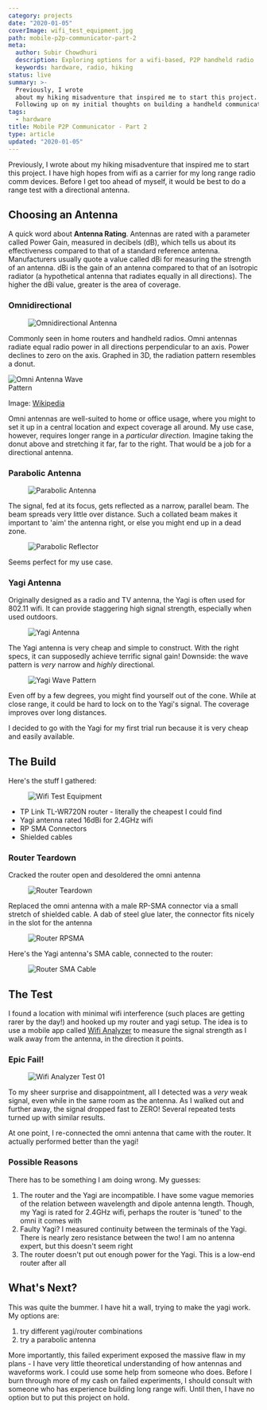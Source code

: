 ```yaml
---
category: projects
date: "2020-01-05"
coverImage: wifi_test_equipment.jpg
path: mobile-p2p-communicator-part-2
meta:
  author: Subir Chowdhuri
  description: Exploring options for a wifi-based, P2P handheld radio
  keywords: hardware, radio, hiking
status: live
summary: >-
  Previously, I wrote
  about my hiking misadventure that inspired me to start this project.
  Following up on my initial thoughts on building a handheld communication device, I need to test the feasibility of long-range wifi.
tags:
  - hardware
title: Mobile P2P Communicator - Part 2
type: article
updated: "2020-01-05"
---
```


Previously, I <Link to="/projects/mobile-p2p-communicator-part-1">wrote</Link>
about my hiking misadventure that inspired me to start this project.
I have high hopes from wifi as a carrier for my long range radio comm devices.
Before I get too ahead of myself, it would be best to do a range test with a
directional antenna.

## Choosing an Antenna

A quick word about **Antenna Rating**. Antennas are rated with a parameter called Power Gain, measured in decibels (dB), which tells us about its effectiveness compared to that of a standard reference antenna. Manufacturers usually quote a value called dBi for measuring the strength of an antenna. dBi is the gain of an antenna compared to that of an Isotropic radiator (a hypothetical antenna that radiates equally in all directions). The higher the dBi value, greater is the area of coverage.

### Omnidirectional


<Figure>

![Omnidirectional Antenna](Omni_Antenna.jpg)

</Figure>


Commonly seen in home routers and handheld radios. Omni antennas radiate equal
radio power in all directions perpendicular to an axis. Power declines to zero
on the axis. Graphed in 3D, the radiation pattern resembles a donut.


<img
  style="max-width: 200px"
  class="image-center"
  src="https://upload.wikimedia.org/wikipedia/commons/e/e1/L-over2-rad-pat-per.jpg"
  alt="Omni Antenna Wave Pattern" />

Image: [Wikipedia](https://commons.wikimedia.org/wiki/File:L-over2-rad-pat-per.jpg)


Omni antennas are well-suited to home or office usage, where you might to set it
up in a central location and expect coverage all around. My use case, however,
requires longer range in a _particular direction._ Imagine taking the donut above
and stretching it far, far to the right. That would be a job for a directional antenna.


### Parabolic Antenna


<Figure>

![Parabolic Antenna](parabolic_antenna.jpg)

</Figure>

The signal, fed at its focus, gets reflected as a narrow, parallel beam. The beam
spreads very little over distance. Such a collated beam makes it important to 'aim'
the antenna right, or else you might end up in a dead zone.


<Figure svg>

![Parabolic Reflector](parabolic_reflector.svg)

</Figure>


Seems perfect for my use case.


### Yagi Antenna
Originally designed as a radio and TV antenna, the Yagi is often used for 802.11 wifi.
It can provide staggering high signal strength, especially when used outdoors.

<Figure>

![Yagi Antenna](yagi_antenna.jpg)

</Figure>


The Yagi antenna is very cheap and simple to construct. With the right specs, it can
supposedly achieve terrific signal gain! Downside: the wave pattern is _very_ narrow
and _highly_ directional.


<Figure svg>

![Yagi Wave Pattern](yagi_wavepattern_opt.svg)

</Figure>


Even off by a few degrees, you might find yourself out of the cone.
While at close range, it could be hard to lock on to the Yagi's signal. The coverage
improves over long distances.

I decided to go with the Yagi for my first trial run because it is very cheap and
easily available.

## The Build

Here's the stuff I gathered:

<Figure>

![Wifi Test Equipment](wifi_test_equipment.jpg)

</Figure>


- TP Link TL-WR720N router - literally the cheapest I could find
- Yagi antenna rated 16dBi for 2.4GHz wifi
- RP SMA Connectors
- Shielded cables

### Router Teardown

Cracked the router open and desoldered the omni antenna

<Figure>

![Router Teardown](router_teardown.jpg)

</Figure>


Replaced the omni antenna with a male RP-SMA connector via a small stretch of shielded cable.
A dab of steel glue later, the connector fits nicely in the slot for the antenna

<Figure>

![Router RPSMA](router_rpsma.jpg)

</Figure>


Here's the Yagi antenna's SMA cable, connected to the router:

<Figure>

![Router SMA Cable](Router_SMA_Cable.jpg)

</Figure>


## The Test

I found a location with minimal wifi interference (such places
are getting rarer by the day!) and hooked up my router and yagi setup. The idea is
to use a mobile app called [Wifi Analyzer](http://www.wifianalyzer.info/)
to measure the signal strength as I walk away from the antenna, in the direction
it points.

### Epic Fail!

<Figure>

![Wifi Analyzer Test 01](wifi_test.jpg)

</Figure>


To my sheer surprise and disappointment, all I detected was a _very_ weak signal, even
while in the same room as the antenna. As I walked out and further away, the signal
dropped fast to ZERO! Several repeated tests turned up with similar results.

At one point, I re-connected the omni antenna that came with the router. It actually
performed better than the yagi!

### Possible Reasons

There has to be something I am doing wrong. My guesses:

1. The router and the Yagi are incompatible. I have some vague memories of the relation between wavelength and dipole antenna length. Though, my  Yagi is rated for 2.4GHz wifi, perhaps the router is 'tuned' to the omni it comes with
1. Faulty Yagi? I measured continuity between the terminals of the Yagi. There is nearly zero resistance between the two! I am no antenna expert, but this doesn't seem right
1. The router doesn't put out enough power for the Yagi. This is a low-end router after all

## What's Next?

This was quite the bummer. I have hit a wall, trying to make the yagi work. My options are:

1. try different yagi/router combinations
1. try a parabolic antenna

More importantly, this failed experiment exposed the massive flaw in my plans - I have
very little theoretical understanding of how antennas and waveforms work. I could use some help
from someone who does. Before I burn through more of my cash on failed experiments,
I should consult with someone who has experience building long range wifi.
Until then, I have no option but to put this project on hold.
